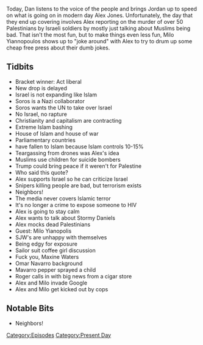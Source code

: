 {{Episode
    | title           = May 14, 2018
    | caption         = [https://knowledgefight.libsyn.com/knowledge-fight-may-14-2018 Listen to this episode on Libsyn]
    | episodeNumber   = 161
    | length          = 01:51:21
    | airDate         = May 16, 2018
    | coverageDate    = May 14, 2018
    | episodeType     = [[:Category:Present Day|Present Day]]
    | appearance      = [[George Soros]], [[Stormy Daniels]], [[Milo Yianopolis]], [[Maxine Waters]], [[Omar Navarro]], [[Roger Stone]]
    | oocDrop         = We're about to turn your lights on baby!; You like that? Yes Dad.
    | previousEpisode = [[160: January 22-25, 2009]]
    | nextEpisode     = [[162: May 19, 2018]]
}}

{{Stub}}

Today, Dan listens to the voice of the people and brings Jordan up to speed on what is going on in modern day Alex Jones. Unfortunately, the day that they end up covering involves Alex reporting on the murder of over 50 Palestinians by Israeli soldiers by mostly just talking about Muslims being bad. That isn't the most fun, but to make things even less fun, Milo Yiannopoulos shows up to "joke around" with Alex to try to drum up some cheap free press about their dumb jokes.

==Tidbits==

*Bracket winner: Act liberal
*New drop is delayed
*Israel is not expanding like Islam
*Soros is a Nazi collaborator
*Soros wants the UN to take over Israel
*No Israel, no rapture
*Christianity and capitalism are contracting
*Extreme Islam bashing
*House of Islam and house of war
*Parliamentary countries
*have fallen to Islam because Islam controls 10-15%
*Teargassing from drones was Alex's idea
*Muslims use children for suicide bombers
*Trump could bring peace if it weren't for Palestine
*Who said this quote?
*Alex supports Israel so he can criticize Israel
*Snipers killing people are bad, but terrorism exists
*Neighbors!
*The media never covers Islamic terror
*It's no longer a crime to expose someone to HIV
*Alex is going to stay calm
*Alex wants to talk about Stormy Daniels
*Alex mocks dead Palestinians
*Guest: Milo Yianopolis
*SJW's are unhappy with themselves
*Being edgy for exposure
*Sailor suit coffee girl discussion
*Fuck you, Maxine Waters
*Omar Navarro background
*Mavarro pepper sprayed a child
*Roger calls in with big news from a cigar store
*Alex and Milo invade Google
*Alex and Milo get kicked out by cops

==Notable Bits==

*Neighbors!

[[Category:Episodes]]
[[Category:Present Day]]